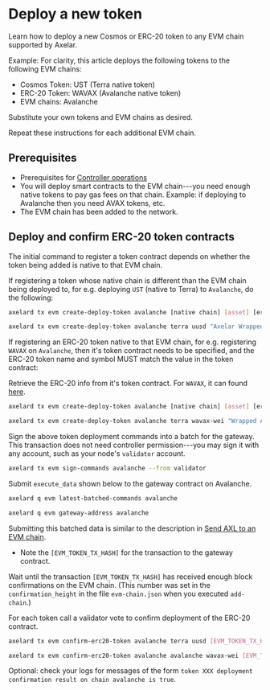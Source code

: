 # Deploy a new token


Learn how to deploy a new Cosmos or ERC-20 token to any EVM chain supported by Axelar.

<Callout emoji="💡">
  Example: For clarity, this article deploys the following tokens to the following EVM chains:

  - Cosmos Token: UST (Terra native token)
  - ERC-20 Token: WAVAX (Avalanche native token)
  - EVM chains: Avalanche

  Substitute your own tokens and EVM chains as desired.

  Repeat these instructions for each additional EVM chain.
</Callout>

## Prerequisites

- Prerequisites for [Controller operations](../controller)
- You will deploy smart contracts to the EVM chain---you need enough native tokens to pay gas fees on that chain. Example: if deploying to Avalanche then you need AVAX tokens, etc.
- The EVM chain has been added to the network.

## Deploy and confirm ERC-20 token contracts

The initial command to register a token contract depends on whether the token being added is native to that EVM chain.

If registering a token whose native chain is different than the EVM chain being deployed to, for e.g. deploying `UST` (native to Terra) to `Avalanche`, do the following:

```bash
axelard tx evm create-deploy-token avalanche [native chain] [asset] [erc-20 token name] [erc-20 symbol] [decimals] [capacity] --from controller --gas auto --gas-adjustment 1.4

axelard tx evm create-deploy-token avalanche terra uusd "Axelar Wrapped UST" UST 6 0 --from controller --gas auto --gas-adjustment 1.4
```

If registering an ERC-20 token native to that EVM chain, for e.g. registering `WAVAX` on `Avalanche`, then it's token contract needs to be specified, and the ERC-20 token name and symbol MUST match the value in the token contract:

Retrieve the ERC-20 info from it's token contract. For `WAVAX`, it can found [here](https://snowtrace.io/address/0xb31f66aa3c1e785363f0875a1b74e27b85fd66c7#readContract).

```bash
axelard tx evm create-deploy-token avalanche [native chain] [asset] [erc-20 token name] [erc-20 symbol] [decimals] [capacity] --address [token contract] --from controller --gas auto --gas-adjustment 1.4

axelard tx evm create-deploy-token avalanche terra wavax-wei "Wrapped AVAX" WAVAX 18 0 --address 0xb31f66aa3c1e785363f0875a1b74e27b85fd66c7 --from controller --gas auto --gas-adjustment 1.4
```

Sign the above token deployment commands into a batch for the gateway.
This transaction does not need controller permission---you may sign it with any account, such as your node's `validator` account.

```bash
axelard tx evm sign-commands avalanche --from validator
```

Submit `execute_data` shown below to the gateway contract on Avalanche.

```bash
axelard q evm latest-batched-commands avalanche
```

```bash
axelard q evm gateway-address avalanche
```

Submitting this batched data is similar to the description in [Send AXL to an EVM chain](../dev/cli/axl-to-evm).

- Note the `[EVM_TOKEN_TX_HASH]` for the transaction to the gateway contract.

Wait until the transaction `[EVM_TOKEN_TX_HASH]` has received enough block confirmations on the EVM chain. (This number was set in the `confirmation_height` in the file `evm-chain.json` when you executed `add-chain`.)

For each token call a validator vote to confirm deployment of the ERC-20 contract.

```bash
axelard tx evm confirm-erc20-token avalanche terra uusd [EVM_TOKEN_TX_HASH] --from controller --gas auto --gas-adjustment 1.4

axelard tx evm confirm-erc20-token avalanche avalanche wavax-wei [EVM_TOKEN_TX_HASH] --from controller --gas auto --gas-adjustment 1.4
```

Optional: check your logs for messages of the form `token XXX deployment confirmation result on chain avalanche is true`.
